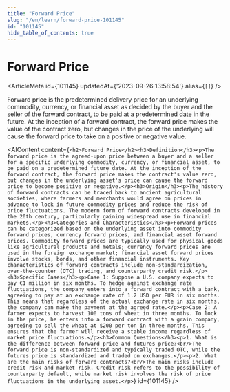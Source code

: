 ```yaml
---
title: "Forward Price"
slug: "/en/learn/forward-price-101145"
id: "101145"
hide_table_of_contents: true
---
```



# Forward Price

<ArticleMeta id={101145} updatedAt={'2023-09-26 13:58:54'} alias={`[]`} />
<div className='border-solid border-b border-t-0 my-4 border-[var(--ifm-color-gray-300)]' />

Forward price is the predetermined delivery price for an underlying commodity, currency, or financial asset as decided by the buyer and the seller of the forward contract, to be paid at a predetermined date in the future. At the inception of a forward contract, the forward price makes the value of the contract zero, but changes in the price of the underlying will cause the forward price to take on a positive or negative value.

<AIContent content={`<h2>Forward Price</h2><h3>Definition</h3><p>The forward price is the agreed-upon price between a buyer and a seller for a specific underlying commodity, currency, or financial asset, to be paid on a predetermined future date. At the inception of the forward contract, the forward price makes the contract's value zero, but changes in the underlying asset's price can cause the forward price to become positive or negative.</p><h3>Origin</h3><p>The history of forward contracts can be traced back to ancient agricultural societies, where farmers and merchants would agree on prices in advance to lock in future commodity prices and reduce the risk of price fluctuations. The modern form of forward contracts developed in the 20th century, particularly gaining widespread use in financial markets.</p><h3>Categories and Characteristics</h3><p>Forward prices can be categorized based on the underlying asset into commodity forward prices, currency forward prices, and financial asset forward prices. Commodity forward prices are typically used for physical goods like agricultural products and metals; currency forward prices are used in the foreign exchange market; financial asset forward prices involve stocks, bonds, and other financial instruments. Key characteristics of forward contracts include non-standardization, over-the-counter (OTC) trading, and counterparty credit risk.</p><h3>Specific Cases</h3><p>Case 1: Suppose a U.S. company expects to pay €1 million in six months. To hedge against exchange rate fluctuations, the company enters into a forward contract with a bank, agreeing to pay at an exchange rate of 1.2 USD per EUR in six months. This means that regardless of the actual exchange rate in six months, the company can make the payment at the agreed rate.</p><p>Case 2: A farmer expects to harvest 100 tons of wheat in three months. To lock in the price, he enters into a forward contract with a grain company, agreeing to sell the wheat at $200 per ton in three months. This ensures that the farmer will receive a stable income regardless of market price fluctuations.</p><h3>Common Questions</h3><p>1. What is the difference between forward price and futures price?<br/>The forward price is non-standardized and typically traded OTC, while the futures price is standardized and traded on exchanges.</p><p>2. What are the main risks of forward contracts?<br/>The main risks include credit risk and market risk. Credit risk refers to the possibility of counterparty default, while market risk involves the risk of price fluctuations in the underlying asset.</p>`} id={101145} />

